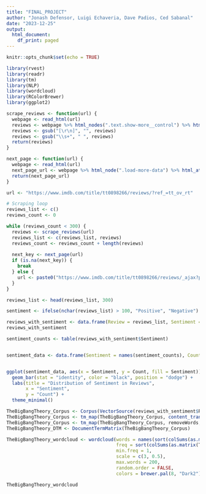 ```yaml
---
title: "FINAL_PROJECT"
author: "Jonash Defensor, Luigi Echaveria, Dave Padios, Ced Sabanal"
date: "2023-12-25"
output:
  html_document:
    df_print: paged
---
```


```r
knitr::opts_chunk$set(echo = TRUE)
```

```r
library(rvest)
library(readr)
library(tm)
library(NLP)
library(wordcloud)
library(RColorBrewer)
library(ggplot2)
```

```r
scrape_reviews <- function(url) {
  webpage <- read_html(url)
  reviews <- webpage %>% html_nodes(".text.show-more__control") %>% html_text()
  reviews <- gsub("[\r\n]", "", reviews)
  reviews <- gsub("\\s+", " ", reviews)
  return(reviews)
}

```

```r
next_page <- function(url) {
  webpage <- read_html(url)
  next_page_url <- webpage %>% html_node(".load-more-data") %>% html_attr("data-key")
  return(next_page_url)
}

```

```r

url <- "https://www.imdb.com/title/tt0898266/reviews/?ref_=tt_ov_rt"

# Scraping loop
reviews_list <- c()
reviews_count <- 0

while (reviews_count < 300) {
  reviews <- scrape_reviews(url)
  reviews_list <- c(reviews_list, reviews)
  reviews_count <- reviews_count + length(reviews)
  
  next_key <- next_page(url)
  if (is.na(next_key)) {
    break
  } else {
    url <- paste0("https://www.imdb.com/title/tt0898266/reviews/_ajax?paginationKey=", next_key)
  }
}

```

```r

reviews_list <- head(reviews_list, 300)

```

```r

sentiment <- ifelse(nchar(reviews_list) > 100, "Positive", "Negative")

```

```r

reviews_with_sentiment <- data.frame(Review = reviews_list, Sentiment = sentiment)
reviews_with_sentiment

sentiment_counts <- table(reviews_with_sentiment$Sentiment)


sentiment_data <- data.frame(Sentiment = names(sentiment_counts), Count = as.numeric(sentiment_counts))


ggplot(sentiment_data, aes(x = Sentiment, y = Count, fill = Sentiment)) +
  geom_bar(stat = "identity", color = "black", position = "dodge") +
  labs(title = "Distribution of Sentiment in Reviews",
       x = "Sentiment",
       y = "Count") +
  theme_minimal()


```

```r

TheBigBangTheory_Corpus <- Corpus(VectorSource(reviews_with_sentiment$Review))
TheBigBangTheory_Corpus <- tm_map(TheBigBangTheory_Corpus, content_transformer(tolower))
TheBigBangTheory_Corpus <- tm_map(TheBigBangTheory_Corpus, removeWords, stopwords("en"))
TheBigBangTheory_DTM <- DocumentTermMatrix(TheBigBangTheory_Corpus)

```

```r
TheBigBangTheory_wordcloud <- wordcloud(words = names(sort(colSums(as.matrix(TheBigBangTheory_DTM)))), 
                                        freq = sort(colSums(as.matrix(TheBigBangTheory_DTM))),
                                        min.freq = 1,
                                        scale = c(3, 0.5),
                                        max.words = 200,
                                        random.order = FALSE, 
                                        colors = brewer.pal(8, "Dark2"))

TheBigBangTheory_wordcloud

```

